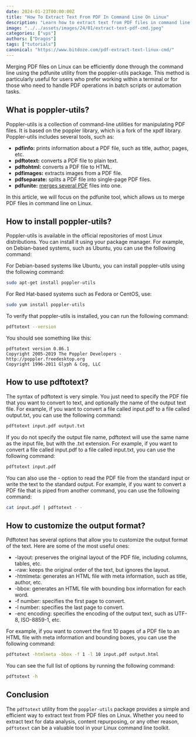 ```yaml
---
date: 2024-01-23T00:00:00Z
title: "How To Extract Text From PDF In Command Line On Linux"
description: "Learn how to extract text from PDF files in command line on Linux using a simple and powerful tool called poppler-utils."
image: "../../assets/images/24/01/extract-text-pdf-cmd.jpeg"
categories: ["vps"]
authors: ["Dragos"]
tags: ["tutorials"]
canonical: "https://www.bitdoze.com/pdf-extract-text-linux-cmd/"
---
```


Merging PDF files on Linux can be efficiently done through the command line using the pdfunite utility from the poppler-utils package. This method is particularly useful for users who prefer working within a terminal or for those who need to handle PDF operations in batch scripts or automation tasks.

## What is poppler-utils?

Poppler-utils is a collection of command-line utilities for manipulating PDF files. It is based on the poppler library, which is a fork of the xpdf library. Poppler-utils includes several tools, such as:

- **pdfinfo:** prints information about a PDF file, such as title, author, pages, etc.
- **pdftotext:** converts a PDF file to plain text.
- **pdftohtml:** converts a PDF file to HTML.
- **pdfimages:** extracts images from a PDF file.
- **pdfseparate:** splits a PDF file into single-page PDF files.
- **pdfunite:** [merges several PDF](https://www.bitdoze.com/pdf-merge-linux-cmd/) files into one.

In this article, we will focus on the pdfunite tool, which allows us to merge PDF files in command line on Linux.

## How to install poppler-utils?

Poppler-utils is available in the official repositories of most Linux distributions. You can install it using your package manager. For example, on Debian-based systems, such as Ubuntu, you can use the following command:

For Debian-based systems like Ubuntu, you can install poppler-utils using the following command:

```sh
sudo apt-get install poppler-utils
```

For Red Hat-based systems such as Fedora or CentOS, use:

```sh
sudo yum install poppler-utils
```

To verify that poppler-utils is installed, you can run the following command:

```sh
pdftotext --version
```

You should see something like this:

```
pdftotext version 0.86.1
Copyright 2005-2019 The Poppler Developers - http://poppler.freedesktop.org
Copyright 1996-2011 Glyph & Cog, LLC
```

## How to use pdftotext?

The syntax of pdftotext is very simple. You just need to specify the PDF file that you want to convert to text, and optionally the name of the output text file. For example, if you want to convert a file called input.pdf to a file called output.txt, you can use the following command:

```sh
pdftotext input.pdf output.txt
```

If you do not specify the output file name, pdftotext will use the same name as the input file, but with the .txt extension. For example, if you want to convert a file called input.pdf to a file called input.txt, you can use the following command:

```sh
pdftotext input.pdf
```

You can also use the - option to read the PDF file from the standard input or write the text to the standard output. For example, if you want to convert a PDF file that is piped from another command, you can use the following command:

```sh
cat input.pdf | pdftotext - -
```

## How to customize the output format?

Pdftotext has several options that allow you to customize the output format of the text. Here are some of the most useful ones:

- -layout: preserves the original layout of the PDF file, including columns, tables, etc.
- -raw: keeps the original order of the text, but ignores the layout.
- -htmlmeta: generates an HTML file with meta information, such as title, author, etc.
- -bbox: generates an HTML file with bounding box information for each word.
- -f number: specifies the first page to convert.
- -l number: specifies the last page to convert.
- -enc encoding: specifies the encoding of the output text, such as UTF-8, ISO-8859-1, etc.

For example, if you want to convert the first 10 pages of a PDF file to an HTML file with meta information and bounding boxes, you can use the following command:

```sh
pdftotext -htmlmeta -bbox -f 1 -l 10 input.pdf output.html
```

You can see the full list of options by running the following command:

```sh
pdftotext -h
```

## Conclusion

The `pdftotext` utility from the `poppler-utils` package provides a simple and efficient way to extract text from PDF files on Linux. Whether you need to extract text for data analysis, content repurposing, or any other reason, `pdftotext` can be a valuable tool in your Linux command line toolkit.
